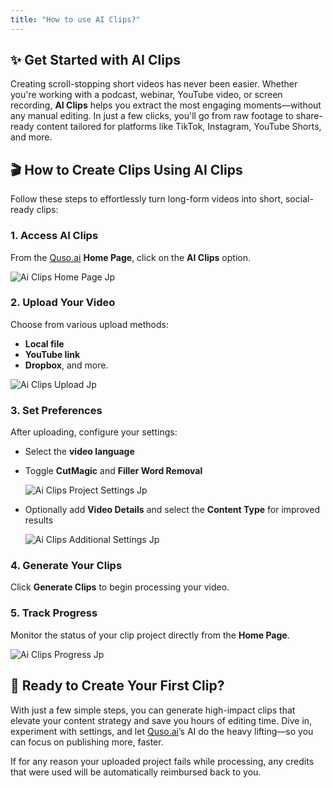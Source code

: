 ```yaml
---
title: "How to use AI Clips?"
---
```


## ✨ Get Started with AI Clips

Creating scroll-stopping short videos has never been easier. Whether you're working with a podcast, webinar, YouTube video, or screen recording, **AI Clips** helps you extract the most engaging moments—without any manual editing. In just a few clicks, you'll go from raw footage to share-ready content tailored for platforms like TikTok, Instagram, YouTube Shorts, and more.

## 🎬 How to Create Clips Using AI Clips

Follow these steps to effortlessly turn long-form videos into short, social-ready clips:

### 1. Access AI Clips

From the [Quso.ai](http://Quso.ai) **Home Page**, click on the **AI Clips** option.

![Ai Clips Home Page Jp](/images/ai-clips-home-page.jpg)

### 2. Upload Your Video

Choose from various upload methods:

- **Local file**
- **YouTube link**
- **Dropbox**, and more.

![Ai Clips Upload Jp](/images/ai-clips-upload.jpg)

### 3. Set Preferences

After uploading, configure your settings:

- Select the **video language**
- Toggle **CutMagic** and **Filler Word Removal**

  ![Ai Clips Project Settings Jp](/images/ai-clips-project-settings.jpg)
- Optionally add **Video Details** and select the **Content Type** for improved results

  ![Ai Clips Additional Settings Jp](/images/ai-clips-additional-settings.jpg)

### 4. Generate Your Clips

Click **Generate Clips** to begin processing your video.

### 5. Track Progress

Monitor the status of your clip project directly from the **Home Page**.

![Ai Clips Progress Jp](/images/ai-clips-progress.jpg)

## 🚀 Ready to Create Your First Clip?

With just a few simple steps, you can generate high-impact clips that elevate your content strategy and save you hours of editing time. Dive in, experiment with settings, and let [Quso.ai](http://Quso.ai)’s AI do the heavy lifting—so you can focus on publishing more, faster.

<Tip>
  If for any reason your uploaded project fails while processing, any credits that were used will be automatically reimbursed back to you.
</Tip>